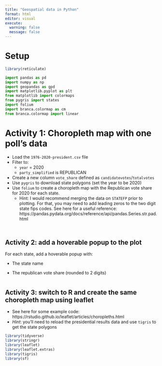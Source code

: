 ```yaml
---
title: "Geospatial data in Python"
format: html
editor: visual
execute: 
  warning: false
  message: false
---
```


# Setup

```r
library(reticulate)

```

```python
import pandas as pd
import numpy as np
import geopandas as gpd
import matplotlib.pyplot as plt
from matplotlib import colormaps
from pygris import states
import folium
import branca.colormap as cm
from branca.colormap import linear

```

# Activity 1: Choropleth map with one poll's data

-   Load the `1976-2020-president.csv` file
-   Filter to:
    -   `year` = 2020
    -   `party_simplified` is REPUBLICAN
-   Create a new column `vote_share` defined as `candidatevotes`/`totalvotes`
-   Use `pygris` to download state polygons (set the year to be 2020)
-   Use `folium` to create a choropleth map with the Republican vote share for 2020 for each state.
    -   Hint: I would recommend merging the data on `STATEFP` prior to plotting. For that, you may need to add leading zeros to the two digit state fips codes. See here for a useful reference: https://pandas.pydata.org/docs/reference/api/pandas.Series.str.pad.html

```python

```

```python



```

## Activity 2: add a hoverable popup to the plot

For each state, add a hoverable popup with:

- The state name

- The republican vote share (rounded to 2 digits)

```python



```

## Activity 3: switch to R and create the same choropleth map using leaflet

-   See here for some example code: https://rstudio.github.io/leaflet/articles/choropleths.html
-   *Hint*: you'll need to reload the presidential results data and use `tigris` to get the state polygons

```r
library(tidyverse) 
library(stringr)
library(leaflet)
library(leaflet.extras)
library(tigris)
library(sf)

```
